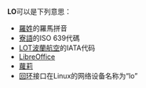 '''LO'''可以是下列意思：

*[[羅姓|羅姓]]的羅馬拼音
*[[寮語|寮語]]的ISO 639代碼
*[[LOT波蘭航空|LOT波蘭航空]]的IATA代码
*[[LibreOffice|LibreOffice]]
*[[蘿莉|蘿莉]]
*[[回环|回环]]接口在Linux的网络设备名称为“lo”

{{disambig|cat=二字拉丁字母縮寫消歧義}}